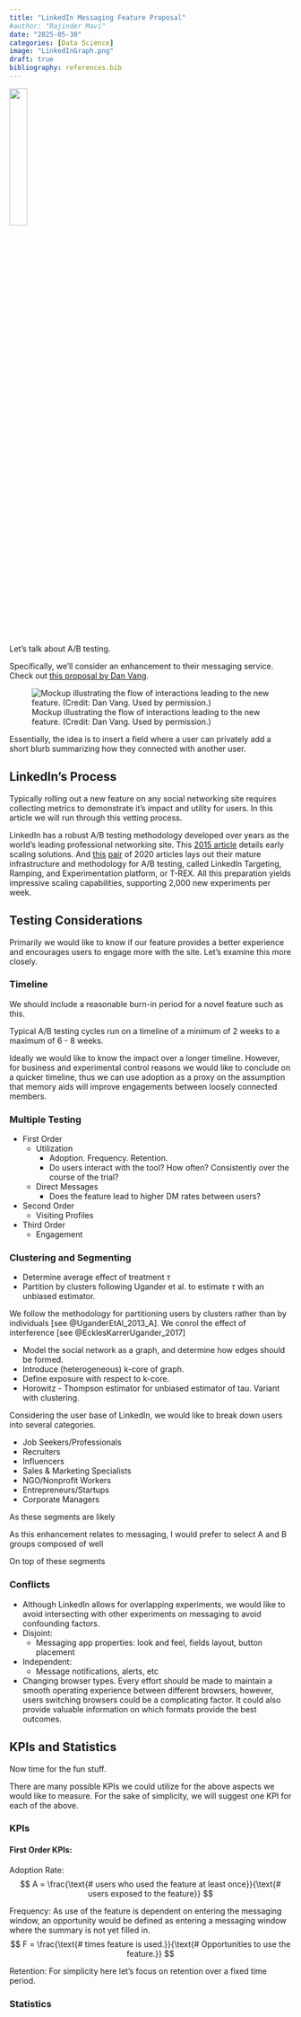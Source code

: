 ```yaml
---
title: "LinkedIn Messaging Feature Proposal"
#author: "Rajinder Mavi"
date: "2025-05-30"
categories: [Data Science]
image: "LinkedInGraph.png"
draft: true
bibliography: references.bib
---
```


![](LinkedInGraph.png){ .header-image width=25% }


Let's talk about A/B testing.

Specifically, we'll consider an enhancement to their messaging service. Check out [this proposal by Dan Vang](https://www.danvang.com/linkedin/). 

![Mockup illustrating the flow of interactions leading to the new feature. (Credit: Dan Vang. Used by permission.)](LinkedinAddHistory.png)

Essentially, the idea is to insert a field where a user can privately add a short blurb <!---(in the messaging window)---> summarizing how they connected with another user.

## LinkedIn's Process

Typically rolling out a new feature on any social networking site requires collecting metrics to demonstrate it's impact and utility for users. In this article we will run through this vetting process.


LinkedIn has a robust A/B testing methodology developed over years as the world's leading professional networking site. This [2015 article](https://content.linkedin.com/content/dam/engineering/site-assets/pdfs/ABTestingSocialNetwork_share.pdf) details early scaling solutions. And [this](https://www.linkedin.com/blog/engineering/ab-testing-experimentation/our-evolution-towards-t-rex-the-prehistory-of-experimentation-i) [pair](https://www.linkedin.com/blog/engineering/ab-testing-experimentation/a-b-testing-variant-assignment) of 2020 articles lays out their mature infrastructure and methodology for A/B testing, called LinkedIn Targeting, Ramping, and Experimentation platform, or T-REX. All this preparation yields impressive scaling capabilities, supporting 2,000 new experiments per week.

## Testing Considerations

Primarily we would like to know if our feature provides a better experience and encourages users to engage more with the site. Let's examine this more closely.

### Timeline

We should include a reasonable burn-in period for a novel feature such as this.

Typical A/B testing cycles run on a timeline of a minimum of 2 weeks to a maximum of 6 - 8 weeks. 

Ideally we would like to know the impact over a longer timeline. However, for business and experimental control reasons we would like to conclude on a quicker timeline, thus we can use adoption as a proxy on the assumption that memory aids will improve engagements between loosely connected members.

### Multiple Testing

* First Order
    + Utilization
        - Adoption. Frequency. Retention.
        - Do users interact with the tool? How often? Consistently over the course of the trial?
    + Direct Messages
        - Does the feature lead to higher DM rates between users?
* Second Order
    + Visiting Profiles
* Third Order
    + Engagement

### Clustering and Segmenting

* Determine average effect of treatment $\tau$
* Partition by clusters following Ugander et al. to estimate $\tau$ with an unbiased estimator.

We follow the methodology for partitioning users by clusters rather than by individuals [see @UganderEtAl_2013_A].
We conrol the effect of interference [see @EcklesKarrerUgander_2017]

* Model the social network as a graph, and determine how edges should be formed.
* Introduce (heterogeneous) k-core of graph.
* Define exposure with respect to k-core.
* Horowitz - Thompson estimator for unbiased estimator of tau. Variant with clustering.



Considering the user base of LinkedIn, we would like to break down users into several categories. 

* Job Seekers/Professionals
* Recruiters
* Influencers
* Sales & Marketing Specialists
* NGO/Nonprofit Workers
* Entrepreneurs/Startups
* Corporate Managers

As these segments are likely 

As this enhancement relates to messaging, I would prefer to select A and B groups composed of well 

 On top of these segments

### Conflicts

* Although LinkedIn allows for overlapping experiments, we would like to avoid intersecting with other experiments on messaging to avoid confounding factors.
* Disjoint:
    + Messaging app properties: look and feel, fields layout, button placement
* Independent:
    + Message notifications, alerts, etc
* Changing browser types. Every effort should be made to maintain a smooth operating experience between different browsers, however, users switching browsers could be a complicating factor. It could also provide valuable information on which formats provide the best outcomes.

## KPIs and Statistics

Now time for the fun stuff.

There are many possible KPIs we could utilize for the above aspects we would like to measure. For the sake of simplicity, we will suggest one KPI for each of the above.

### KPIs

#### First Order KPIs:

Adoption Rate:
$$
A = \frac{\text{# users who used the feature at least once}}{\text{# users exposed to the feature}} 
$$

Frequency:
As use of the feature is dependent on entering the messaging window, an opportunity would be defined as entering a messaging window where the summary is not yet filled in.
$$
F = \frac{\text{# times feature is used.}}{\text{# Opportunities to use the feature.}}
$$

Retention:
For simplicity here let's focus on retention over a fixed time period. 

### Statistics
